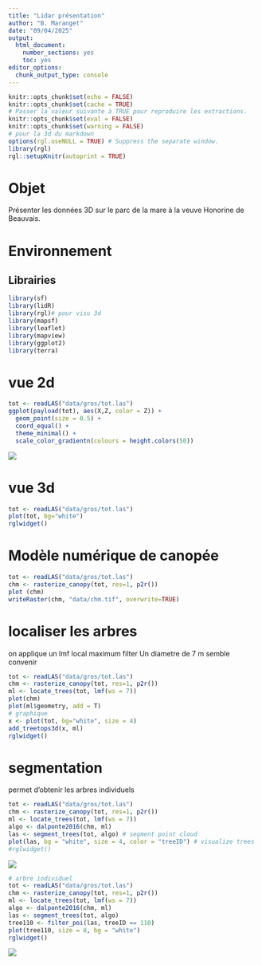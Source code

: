 ```yaml
---
title: "Lidar présentation"
author: "B. Maranget"
date: "09/04/2025"
output: 
  html_document: 
    number_sections: yes
    toc: yes
editor_options: 
  chunk_output_type: console
---
```



```r
knitr::opts_chunk$set(echo = FALSE)
knitr::opts_chunk$set(cache = TRUE)
# Passer la valeur suivante à TRUE pour reproduire les extractions.
knitr::opts_chunk$set(eval = FALSE)
knitr::opts_chunk$set(warning = FALSE)
# pour la 3d du markdown
options(rgl.useNULL = TRUE) # Suppress the separate window.
library(rgl)
rgl::setupKnitr(autoprint = TRUE)
```




# Objet

Présenter les données 3D sur le parc de la mare à la veuve Honorine de Beauvais.

# Environnement


## Librairies


```r
library(sf)
library(lidR)
library(rgl)# pour visu 3d
library(mapsf)
library(leaflet)
library(mapview)
library(ggplot2)
library(terra)
```






# vue 2d

```r
tot <- readLAS("data/gros/tot.las")
ggplot(payload(tot), aes(X,Z, color = Z)) + 
  geom_point(size = 0.5) + 
  coord_equal() + 
  theme_minimal() +
  scale_color_gradientn(colours = height.colors(50))
```


![](img/ggplot.png)

# vue 3d



```r
tot <- readLAS("data/gros/tot.las")
plot(tot, bg="white")
rglwidget()
```


# Modèle numérique de canopée



```r
tot <- readLAS("data/gros/tot.las")
chm <- rasterize_canopy(tot, res=1, p2r())
plot (chm)
writeRaster(chm, "data/chm.tif", overwrite=TRUE)
```


# localiser les arbres

on applique un lmf local maximum filter
Un diametre de 7 m semble convenir

```r
tot <- readLAS("data/gros/tot.las")
chm <- rasterize_canopy(tot, res=1, p2r())
ml <- locate_trees(tot, lmf(ws = 7))
plot(chm)
plot(ml$geometry, add = T)
# graphique
x <- plot(tot, bg="white", size = 4)
add_treetops3d(x, ml)
rglwidget()
```

# segmentation


permet d'obtenir les arbres individuels


```r
tot <- readLAS("data/gros/tot.las")
chm <- rasterize_canopy(tot, res=1, p2r())
ml <- locate_trees(tot, lmf(ws = 7))
algo <- dalponte2016(chm, ml)
las <- segment_trees(tot, algo) # segment point cloud
plot(las, bg = "white", size = 4, color = "treeID") # visualize trees
#rglwidget()
```

![](img/segmentation.png)


```r
# arbre individuel
tot <- readLAS("data/gros/tot.las")
chm <- rasterize_canopy(tot, res=1, p2r())
ml <- locate_trees(tot, lmf(ws = 7))
algo <- dalponte2016(chm, ml)
las <- segment_trees(tot, algo) 
tree110 <- filter_poi(las, treeID == 110)
plot(tree110, size = 8, bg = "white")
rglwidget()
```


![](img/arbreSeul.png)